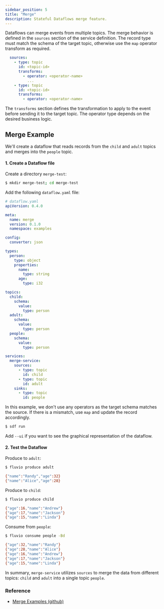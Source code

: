 ```yaml
---
sidebar_position: 5
title: "Merge"
description: Stateful Dataflows merge feature.
---
```


Dataflows can merge events from multiple topics. The merge behavior is defined in the `sources` section of the service definition. The record type must match the schema of the target topic, otherwise use the `map` operator transform as required.

```yaml
  sources:
    - type: topic
      id: <topic-id>
      transforms:
        - operator: <operator-name>
          ...
    - type: topic
      id: <topic-id>
      transforms:
        - operator: <operator-name>
```

The `transforms` section defines the transformation to apply to the event before sending it to the target topic. The operator type depends on the desired business logic.

## Merge Example

We'll create a dataflow that reads records from the `child` and `adult` topics and merges into the `people` topic.


#### 1. Create a Dataflow file

Create a directory `merge-test`:


```bash
$ mkdir merge-test; cd merge-test
```

Add the following `dataflow.yaml` file:


```yaml
# dataflow.yaml
apiVersion: 0.4.0

meta:
  name: merge
  version: 0.1.0
  namespace: examples

config:
  converter: json

types:
  person:
    type: object
    properties:
      name:
        type: string
      age:
        type: i32

topics:
  child:
    schema:
      value:
        type: person
  adult:
    schema:
      value:
        type: person
  people:
    schema:
      value:
        type: person

services:
  merge-service:
    sources:
      - type: topic
        id: child
      - type: topic
        id: adult
    sinks:
      - type: topic
        id: people
```

In this example, we don't use any operators as the target schema matches the source. If there is a mismatch, use `map` and update the record accordingly.


```bash
$ sdf run
```

Add `--ui` if you want to see the graphical representation of the dataflow.


#### 2. Test the Dataflow

Produce to `adult`:


```bash
$ fluvio produce adult
```


```bash
{"name":"Randy","age":32}
{"name":"Alice","age":28}
```

Produce to `child`:


```bash
$ fluvio produce child
```

```bash
{"age":16,"name":"Andrew"}
{"age":17,"name":"Jackson"}
{"age":15,"name":"Linda"}
```

Consume from `people`:


```bash
$ fluvio consume people -Bd
```

```bash
{"age":32,"name":"Randy"}
{"age":28,"name":"Alice"}
{"age":16,"name":"Andrew"}
{"age":17,"name":"Jackson"}
{"age":15,"name":"Linda"}
```

In summary, `merge-service` utilizes `sources` to merge the data from different topics: `child` and `adult` into a single topic `people`.

### Reference

* <a href="https://github.com/infinyon/stateful-dataflows-examples/tree/main/primitives/merge" target="_blank" rel="nofollow" >Merge Examples (github)</a>
